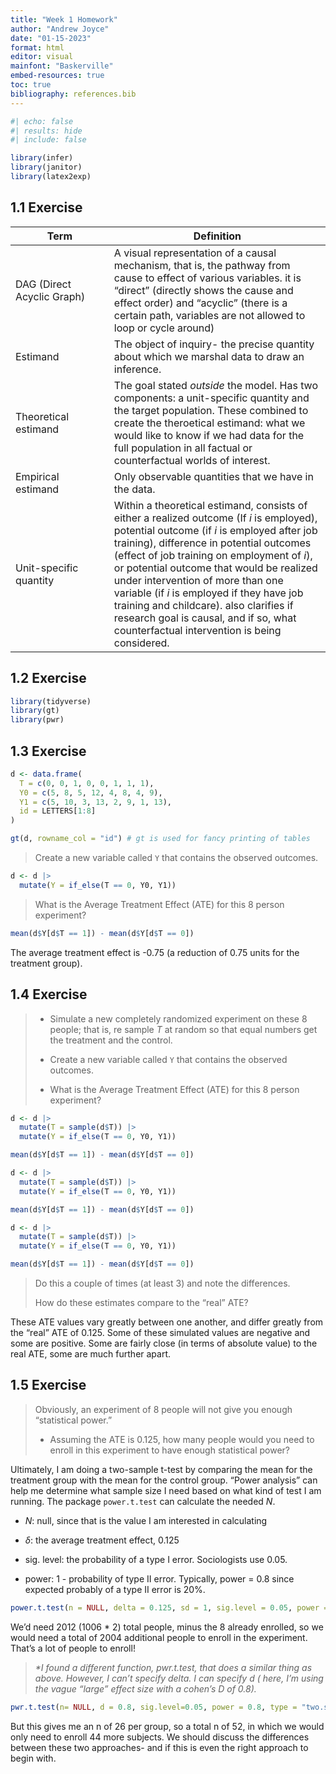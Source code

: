 ```yaml
---
title: "Week 1 Homework"
author: "Andrew Joyce"
date: "01-15-2023"
format: html
editor: visual
mainfont: "Baskerville"
embed-resources: true
toc: true
bibliography: references.bib
---
```


```r
#| echo: false
#| results: hide
#| include: false

library(infer)
library(janitor) 
library(latex2exp)

```

## 1.1 Exercise

| Term                       | Definition                                                                                                                                                                                                                                                                                                                                                                                                                                                                                               |
|-----------------------|-------------------------------------------------|
| DAG (Direct Acyclic Graph) | A visual representation of a causal mechanism, that is, the pathway from cause to effect of various variables. it is "direct" (directly shows the cause and effect order) and "acyclic" (there is a certain path, variables are not allowed to loop or cycle around)                                                                                                                                                                                                                                     |
| Estimand                   | The object of inquiry- the precise quantity about which we marshal data to draw an inference.                                                                                                                                                                                                                                                                                                                                                                                                            |
| Theoretical estimand       | The goal stated *outside* the model. Has two components: a unit-specific quantity and the target population. These combined to create the theroetical estimand: what we would like to know if we had data for the full population in all factual or counterfactual worlds of interest.                                                                                                                                                                                                                   |
| Empirical estimand         | Only observable quantities that we have in the data.                                                                                                                                                                                                                                                                                                                                                                                                                                                     |
| Unit-specific quantity     | Within a theoretical estimand, consists of either a realized outcome (If $i$ is employed), potential outcome (if $i$ is employed after job training), difference in potential outcomes (effect of job training on employment of $i$), or potential outcome that would be realized under intervention of more than one variable (if $i$ is employed if they have job training and childcare). also clarifies if research goal is causal, and if so, what counterfactual intervention is being considered. |

## 1.2 Exercise

```r
library(tidyverse)
library(gt)
library(pwr)
```

## 1.3 Exercise

```r
d <- data.frame(
  T = c(0, 0, 1, 0, 0, 1, 1, 1),
  Y0 = c(5, 8, 5, 12, 4, 8, 4, 9),
  Y1 = c(5, 10, 3, 13, 2, 9, 1, 13), 
  id = LETTERS[1:8]
)

gt(d, rowname_col = "id") # gt is used for fancy printing of tables
```

> Create a new variable called `Y` that contains the observed outcomes.

```r
d <- d |> 
  mutate(Y = if_else(T == 0, Y0, Y1))
```

> What is the Average Treatment Effect (ATE) for this 8 person experiment?

```r

mean(d$Y[d$T == 1]) - mean(d$Y[d$T == 0])

```

The average treatment effect is -0.75 (a reduction of 0.75 units for the treatment group).

## 1.4 Exercise

> -   Simulate a new completely randomized experiment on these 8 people; that is, re sample $T$ at random so that equal numbers get the treatment and the control.
>
> ```{=html}
> <!-- -->
> ```
> -   Create a new variable called `Y` that contains the observed outcomes.
>
> -   What is the Average Treatment Effect (ATE) for this 8 person experiment?

```r
d <- d |> 
  mutate(T = sample(d$T)) |> 
  mutate(Y = if_else(T == 0, Y0, Y1))

mean(d$Y[d$T == 1]) - mean(d$Y[d$T == 0])

d <- d |> 
  mutate(T = sample(d$T)) |> 
  mutate(Y = if_else(T == 0, Y0, Y1))

mean(d$Y[d$T == 1]) - mean(d$Y[d$T == 0])

d <- d |> 
  mutate(T = sample(d$T)) |> 
  mutate(Y = if_else(T == 0, Y0, Y1))

mean(d$Y[d$T == 1]) - mean(d$Y[d$T == 0])

```

> Do this a couple of times (at least 3) and note the differences.
>
> How do these estimates compare to the “real” ATE?

These $\text{ATE}$ values vary greatly between one another, and differ greatly from the "real" ATE of $0.125$. Some of these simulated values are negative and some are positive. Some are fairly close (in terms of absolute value) to the real ATE, some are much further apart.

## 1.5 Exercise

> Obviously, an experiment of 8 people will not give you enough “statistical power.”
>
> -   Assuming the ATE is $0.125$, how many people would you need to enroll in this experiment to have enough statistical power?

Ultimately, I am doing a two-sample t-test by comparing the mean for the treatment group with the mean for the control group. "Power analysis" can help me determine what sample size I need based on what kind of test I am running. The package `power.t.test` can calculate the needed $N$.

-   $N$: null, since that is the value I am interested in calculating

-   $\delta$: the average treatment effect, 0.125

-   $\text{sig. level}$: the probability of a type I error. Sociologists use $0.05$.

-   $\text{power}$: 1 - probability of type II error. Typically, power = 0.8 since expected probably of a type II error is 20%.

```r
power.t.test(n = NULL, delta = 0.125, sd = 1, sig.level = 0.05, power = 0.8, type="two.sample", alternative = "two.sided")

```

We'd need 2012 (1006 \* 2) total people, minus the 8 already enrolled, so we would need a total of 2004 additional people to enroll in the experiment. That's a lot of people to enroll!

> *\*I found a different function, pwr.t.test, that does a similar thing as above. However, I can't specify delta. I can specify d ( here, I'm using the vague "large" effect size with a cohen's D of 0.8).*

```r
pwr.t.test(n= NULL, d = 0.8, sig.level=0.05, power = 0.8, type = "two.sample", alternative = "two.sided")
```

But this gives me an n of 26 per group, so a total n of 52, in which we would only need to enroll 44 more subjects. We should discuss the differences between these two approaches- and if this is even the right approach to begin with.
